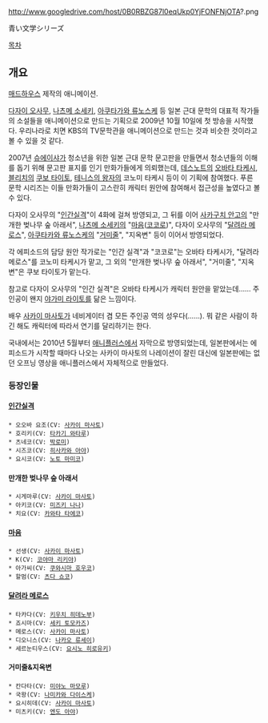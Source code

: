 http://www.googledrive.com/host/0B0RBZG87l0eqUkp0YjFONFNjOTA?.png

青い文学シリーズ

[[목차]]
== 개요 ==
[[매드하우스]] 제작의 애니메이션.

[[다자이 오사무]], [[나츠메 소세키]], [[아쿠타가와 류노스케]] 등 일본 근대 문학의 대표적 작가들의 소설들을 애니메이션으로 만드는 기획으로 2009년 10월 10일에 첫 방송을 시작했다. 우리나라로 치면 KBS의 TV문학관을 애니메이션으로 만드는 것과 비슷한 것이라고 볼 수 있을 것 같다.

2007년 [[슈에이샤]]가 청소년을 위한 일본 근대 문학 문고판을 만들면서 청소년들의 이해를 돕기 위해 문고판 표지를 인기 만화가들에게 의뢰했는데, [[데스노트]]의 [[오바타 타케시]], [[블리치]]의 [[쿠보 타이토]], [[테니스의 왕자]]의 코노미 타케시 등이 이 기획에 참여했다. 푸른 문학 시리즈는 이들 만화가들이 고스란히 캐릭터 원안에 참여해서 접근성을 높였다고 볼 수 있다.

다자이 오사무의 "[[인간실격]]"이 4화에 걸쳐 방영되고, 그 뒤를 이어 [[사카구치 안고]]의 "만개한 벚나무 숲 아래서", [[나츠메 소세키]]의 "[[마음]]([[코코로]])", 다자이 오사무의 "[[달려라 메로스]]", [[아쿠타카와 류노스케]]의 "[[거미줄]]", "지옥변" 등이 이어서 방영되었다. 

각 에피소드의 담당 원안 작가로는 "인간 실격"과 "코코로"는 오바타 타케시가, "달려라 메로스"를 코노미 타케시가 맡고, 그 외의 "만개한 벚나무 숲 아래서", "거미줄", "지옥변"은 쿠보 타이토가 맡는다.

참고로 다자이 오사무의 "인간 실격"은 오바타 타케시가 캐릭터 원안을 맡았는데…… 주인공이 왠지 [[야가미 라이토]]를 닮은 느낌이다.

배우 [[사카이 마사토]]가 네비게이터 겸 모든 주인공 역의 성우다(……). 뭐 같은 사람이 하긴 해도 캐릭터에 따라서 연기를 달리하기는 한다.

국내에서는 2010년 5월부터 [[애니플러스]]에서 자막으로 방영되었는데, 일본판에서는 에피소드가 시작할 때마다 나오는 사카이 마사토의 나레이션이 잘린 대신에 일본판에는 없던 오프닝 영상을 애니플러스에서 자체적으로 만들었다.

=== 등장인물 ===
==== [[인간실격]] ====
 * 오오바 요조(CV: [[사카이 마사토]])
 * 호리키(CV: [[타카기 와타루]])
 * 츠네코(CV: [[박로미]])
 * 시즈코(CV: [[히사카와 아야]])
 * 요시코(CV: [[노토 마미코]])
==== 만개한 벚나무 숲 아래서 ====
 * 시게마루(CV: [[사카이 마사토]])
 * 아키코(CV: [[미즈키 나나]])
 * 치요(CV: [[카와타 타에코]])
==== [[마음]] ====
 * 선생(CV: [[사카이 마사토]])
 * K(CV: [[코야마 리키야]])
 * 아가씨(CV: [[쿠와시마 호우코]])
 * 할멈(CV: [[츠다 쇼코]])
==== [[달려라 메로스]] ====
 * 타카다(CV: [[키우치 히데노부]])
 * 죠시마(CV: [[세키 토모카즈]])
 * 메로스(CV: [[사카이 마사토]])
 * 디오니스(CV: [[나카오 류세이]])
 * 세르눈티우스(CV: [[요시노 히로유키]])
==== 거미줄&지옥변 ====
 * 칸다타(CV: [[미야노 마모루]])
 * 국왕(CV: [[나미카와 다이스케]])
 * 요시히데(CV: [[사카이 마사토]])
 * 미츠키(CV: [[엔도 아야]])

